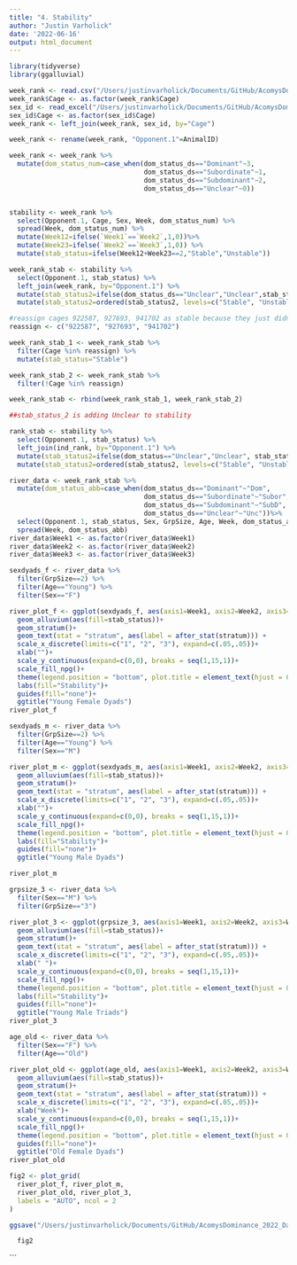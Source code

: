 ```yaml
---
title: "4. Stability"
author: "Justin Varholick"
date: '2022-06-16'
output: html_document
---
```


```r
library(tidyverse)
library(ggalluvial)
```

```r
week_rank <- read.csv("/Users/justinvarholick/Documents/GitHub/AcomysDominance_2022_Data_Results/Data/dscorebweek_edited.csv")
week_rank$Cage <- as.factor(week_rank$Cage)
sex_id <- read_excel("/Users/justinvarholick/Documents/GitHub/AcomysDominance_2022_Data_Results/Data/AcomysDomRegen_Inventory.xlsx", sheet = "Sheet3")
sex_id$Cage <- as.factor(sex_id$Cage)
week_rank <- left_join(week_rank, sex_id, by="Cage")

week_rank <- rename(week_rank, "Opponent.1"=AnimalID)

week_rank <- week_rank %>%
  mutate(dom_status_num=case_when(dom_status_ds=="Dominant"~3,
                                  dom_status_ds=="Subordinate"~1,
                                  dom_status_ds=="Subdominant"~2,
                                  dom_status_ds=="Unclear"~0))


stability <- week_rank %>% 
  select(Opponent.1, Cage, Sex, Week, dom_status_num) %>% 
  spread(Week, dom_status_num) %>% 
  mutate(Week12=ifelse(`Week1`==`Week2`,1,0))%>% 
  mutate(Week23=ifelse(`Week2`==`Week3`,1,0)) %>% 
  mutate(stab_status=ifelse(Week12+Week23==2,"Stable","Unstable"))

week_rank_stab <- stability %>% 
  select(Opponent.1, stab_status) %>% 
  left_join(week_rank, by="Opponent.1") %>% 
  mutate(stab_status2=ifelse(dom_status_ds=="Unclear","Unclear",stab_status)) %>% 
  mutate(stab_status2=ordered(stab_status2, levels=c("Stable", "Unstable", "Unclear")))

#reassign cages 922587, 927693, 941702 as stable because they just didn't engage in agonistic behavior, not necessarily unstable
reassign <- c("922587", "927693", "941702")

week_rank_stab_1 <- week_rank_stab %>% 
  filter(Cage %in% reassign) %>% 
  mutate(stab_status="Stable")

week_rank_stab_2 <- week_rank_stab %>% 
  filter(!Cage %in% reassign)

week_rank_stab <- rbind(week_rank_stab_1, week_rank_stab_2)

##stab_status_2 is adding Unclear to stability

rank_stab <- stability %>% 
  select(Opponent.1, stab_status) %>% 
  left_join(ind_rank, by="Opponent.1") %>% 
  mutate(stab_status2=ifelse(dom_status=="Unclear","Unclear", stab_status)) %>% 
  mutate(stab_status2=ordered(stab_status2, levels=c("Stable", "Unstable", "Unclear")))
```



```r
river_data <- week_rank_stab %>% 
  mutate(dom_status_abb=case_when(dom_status_ds=="Dominant"~"Dom",
                                  dom_status_ds=="Subordinate"~"Subor",
                                  dom_status_ds=="Subdominant"~"SubD",
                                  dom_status_ds=="Unclear"~"Unc"))%>% 
  select(Opponent.1, stab_status, Sex, GrpSize, Age, Week, dom_status_abb) %>% 
  spread(Week, dom_status_abb)
river_data$Week1 <- as.factor(river_data$Week1)
river_data$Week2 <- as.factor(river_data$Week2)
river_data$Week3 <- as.factor(river_data$Week3)
```


```r

sexdyads_f <- river_data %>% 
  filter(GrpSize==2) %>% 
  filter(Age=="Young") %>% 
  filter(Sex=="F")

river_plot_f <- ggplot(sexdyads_f, aes(axis1=Week1, axis2=Week2, axis3=Week3))+
  geom_alluvium(aes(fill=stab_status))+
  geom_stratum()+
  geom_text(stat = "stratum", aes(label = after_stat(stratum))) +
  scale_x_discrete(limits=c("1", "2", "3"), expand=c(.05,.05))+
  xlab("")+
  scale_y_continuous(expand=c(0,0), breaks = seq(1,15,1))+
  scale_fill_npg()+
  theme(legend.position = "bottom", plot.title = element_text(hjust = 0.5))+
  labs(fill="Stability")+
  guides(fill="none")+
  ggtitle("Young Female Dyads")
river_plot_f
```
```r
sexdyads_m <- river_data %>% 
  filter(GrpSize==2) %>% 
  filter(Age=="Young") %>% 
  filter(Sex=="M")

river_plot_m <- ggplot(sexdyads_m, aes(axis1=Week1, axis2=Week2, axis3=Week3))+
  geom_alluvium(aes(fill=stab_status))+
  geom_stratum()+
  geom_text(stat = "stratum", aes(label = after_stat(stratum))) +
  scale_x_discrete(limits=c("1", "2", "3"), expand=c(.05,.05))+
  xlab("")+
  scale_y_continuous(expand=c(0,0), breaks = seq(1,15,1))+
  scale_fill_npg()+
  theme(legend.position = "bottom", plot.title = element_text(hjust = 0.5))+
  labs(fill="Stability")+
  guides(fill="none")+
  ggtitle("Young Male Dyads")

river_plot_m
```

```r
grpsize_3 <- river_data %>% 
  filter(Sex=="M") %>% 
  filter(GrpSize=="3")

river_plot_3 <- ggplot(grpsize_3, aes(axis1=Week1, axis2=Week2, axis3=Week3))+
  geom_alluvium(aes(fill=stab_status))+
  geom_stratum()+
  geom_text(stat = "stratum", aes(label = after_stat(stratum))) +
  scale_x_discrete(limits=c("1", "2", "3"), expand=c(.05,.05))+
  xlab(" ")+
  scale_y_continuous(expand=c(0,0), breaks = seq(1,15,1))+
  scale_fill_npg()+
  theme(legend.position = "bottom", plot.title = element_text(hjust = 0.5))+
  labs(fill="Stability")+
  guides(fill="none")+
  ggtitle("Young Male Triads")
river_plot_3
```
```r
age_old <- river_data %>% 
  filter(Sex=="F") %>% 
  filter(Age=="Old")

river_plot_old <- ggplot(age_old, aes(axis1=Week1, axis2=Week2, axis3=Week3))+
  geom_alluvium(aes(fill=stab_status))+
  geom_stratum()+
  geom_text(stat = "stratum", aes(label = after_stat(stratum))) +
  scale_x_discrete(limits=c("1", "2", "3"), expand=c(.05,.05))+
  xlab("Week")+
  scale_y_continuous(expand=c(0,0), breaks = seq(1,15,1))+
  scale_fill_npg()+
  theme(legend.position = "bottom", plot.title = element_text(hjust = 0.5))+
  guides(fill="none")+
  ggtitle("Old Female Dyads")
river_plot_old
```
```r
fig2 <- plot_grid(
  river_plot_f, river_plot_m,
  river_plot_old, river_plot_3,
  labels = "AUTO", ncol = 2
)

ggsave("/Users/justinvarholick/Documents/GitHub/AcomysDominance_2022_Data_Results/R generated figures/Fig2_stab_plots.tiff", fig2, units="cm", width = 15, height = 15, device='tiff', dpi=300)

  fig2
```
```

